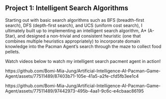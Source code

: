 ## Project 1: Intelligent Search Algorithms
Starting out with basic search algorithms such as BFS (breadth-first search), DFS (depth-first search), and UCS (uniform cost search), 
I ultimately built up to implementing an intelligent search algorithm, A* (A-Star), and designed a non-trivial and consistent heuristic 
(one that combines multiple heuristics appropriately) to incorporate domain knowledge into the Pacman Agent's search through the maze to collect food pellets.

Watch videos below to watch my intelligent search pacment agent in action!

https://github.com/Bomi-Mia-Jung/Artificial-Intelligence-AI-Pacman-Game-Agent/assets/77511489/87403b71-105e-41a5-a2fe-cfd5fb3ee1c4

https://github.com/Bomi-Mia-Jung/Artificial-Intelligence-AI-Pacman-Game-Agent/assets/77511489/97442973-495b-4aa1-9c6c-e4cbaac86195
